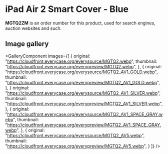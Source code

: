
# iPad Air 2 Smart Cover - Blue

<Callout type='info' emoji='👉🏻'>**MGTQ2ZM** is an order number for this product, used for search engines, auction websites and such.</Callout>

## Image gallery

<GalleryComponent
    images={[
      {
        original: "https://cloudfront.everycase.org/everysource/MGTQ2.webp",
        thumbnail: "https://cloudfront.everycase.org/everypreview/MGTQ2.webp",
      },
      {
        original: "https://cloudfront.everycase.org/everysource/MGTQ2_AV1_GOLD.webp",
        thumbnail: "https://cloudfront.everycase.org/everypreview/MGTQ2_AV1_GOLD.webp",
      },
      {
        original: "https://cloudfront.everycase.org/everysource/MGTQ2_AV1_SILVER.webp",
        thumbnail: "https://cloudfront.everycase.org/everypreview/MGTQ2_AV1_SILVER.webp",
      },
      {
        original: "https://cloudfront.everycase.org/everysource/MGTQ2_AV1_SPACE_GRAY.webp",
        thumbnail: "https://cloudfront.everycase.org/everypreview/MGTQ2_AV1_SPACE_GRAY.webp",
      },
      {
        original: "https://cloudfront.everycase.org/everysource/MGTQ2_AV5.webp",
        thumbnail: "https://cloudfront.everycase.org/everypreview/MGTQ2_AV5.webp",
      }
    ]}
  />
